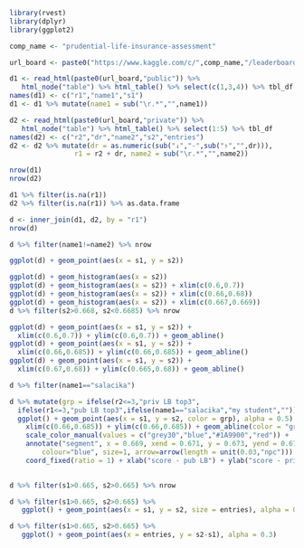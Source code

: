 
```r

library(rvest)
library(dplyr)
library(ggplot2)

comp_name <- "prudential-life-insurance-assessment"

url_board <- paste0("https://www.kaggle.com/c/",comp_name,"/leaderboard/")

d1 <- read_html(paste0(url_board,"public")) %>% 
   html_node("table") %>% html_table() %>% select(c(1,3,4)) %>% tbl_df
names(d1) <- c("r1","name1","s1")  
d1 <- d1 %>% mutate(name1 = sub("\r.*","",name1)) 

d2 <- read_html(paste0(url_board,"private")) %>% 
   html_node("table") %>% html_table() %>% select(1:5) %>% tbl_df
names(d2) <- c("r2","dr","name2","s2","entries")  
d2 <- d2 %>% mutate(dr = as.numeric(sub("↓","-",sub("↑","",dr))), 
                r1 = r2 + dr, name2 = sub("\r.*","",name2)) 

```

```r

nrow(d1)
nrow(d2)

d1 %>% filter(is.na(r1))
d2 %>% filter(is.na(r1)) %>% as.data.frame

d <- inner_join(d1, d2, by = "r1")
nrow(d)

d %>% filter(name1!=name2) %>% nrow

```

```r

ggplot(d) + geom_point(aes(x = s1, y = s2))

ggplot(d) + geom_histogram(aes(x = s2))
ggplot(d) + geom_histogram(aes(x = s2)) + xlim(c(0.6,0.7))
ggplot(d) + geom_histogram(aes(x = s2)) + xlim(c(0.66,0.68))
ggplot(d) + geom_histogram(aes(x = s2)) + xlim(c(0.667,0.669))
d %>% filter(s2>0.668, s2<0.6685) %>% nrow

ggplot(d) + geom_point(aes(x = s1, y = s2)) + 
  xlim(c(0.6,0.7)) + ylim(c(0.6,0.7)) + geom_abline()
ggplot(d) + geom_point(aes(x = s1, y = s2)) + 
  xlim(c(0.66,0.685)) + ylim(c(0.66,0.685)) + geom_abline()
ggplot(d) + geom_point(aes(x = s1, y = s2)) + 
  xlim(c(0.67,0.68)) + ylim(c(0.665,0.68)) + geom_abline()

```

```r

d %>% filter(name1=="salacika")

d %>% mutate(grp = ifelse(r2<=3,"priv LB top3",
  ifelse(r1<=3,"pub LB top3",ifelse(name1=="salacika","my student","")))) %>% 
  ggplot() + geom_point(aes(x = s1, y = s2, color = grp), alpha = 0.5) + 
    xlim(c(0.66,0.685)) + ylim(c(0.66,0.685)) + geom_abline(color = "grey20") +
    scale_color_manual(values = c("grey30","blue","#1A9900","red")) +
    annotate("segment", x = 0.669, xend = 0.671, y = 0.673, yend = 0.671,
        colour="blue", size=1, arrow=arrow(length = unit(0.03,"npc"))) +
    coord_fixed(ratio = 1) + xlab("score - pub LB") + ylab("score - priv LB")
  
```

```r

d %>% filter(s1>0.665, s2>0.665) %>% nrow

d %>% filter(s1>0.665, s2>0.665) %>% 
   ggplot() + geom_point(aes(x = s1, y = s2, size = entries), alpha = 0.3)

d %>% filter(s1>0.665, s2>0.665) %>% 
   ggplot() + geom_point(aes(x = entries, y = s2-s1), alpha = 0.3) 


```








